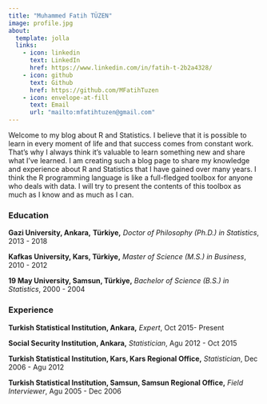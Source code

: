 ```yaml
---
title: "Muhammed Fatih TÜZEN"
image: profile.jpg
about:
  template: jolla
  links:
    - icon: linkedin
      text: LinkedIn
      href: https://www.linkedin.com/in/fatih-t-2b2a4328/
    - icon: github
      text: Github
      href: https://github.com/MFatihTuzen
    - icon: envelope-at-fill
      text: Email
      url: "mailto:mfatihtuzen@gmail.com"
---
```


Welcome to my blog about R and Statistics. I believe that it is possible to learn in every moment of life and that success comes from constant work. That's why I always think it's valuable to learn something new and share what I've learned. I am creating such a blog page to share my knowledge and experience about R and Statistics that I have gained over many years. I think the R programming language is like a full-fledged toolbox for anyone who deals with data. I will try to present the contents of this toolbox as much as I know and as much as I can.

### Education

**Gazi University, Ankara,** **Türkiye,** *Doctor of Philosophy (Ph.D.) in Statistics*, 2013 - 2018

**Kafkas University, Kars, Türkiye,** *Master of Science (M.S.) in Business*, 2010 - 2012

**19 May University, Samsun, Türkiye,** *Bachelor of Science (B.S.) in Statistics*, 2000 - 2004

### Experience

**Turkish Statistical Institution, Ankara,** *Expert*, Oct 2015- Present

**Social Security Institution, Ankara,** *Statistician*, Agu 2012 - Oct 2015

**Turkish Statistical Institution, Kars, Kars Regional Office,** *Statistician*, Dec 2006 - Agu 2012

**Turkish Statistical Institution, Samsun, Samsun Regional Office,** *Field Interviewer*, Agu 2005 - Dec 2006
